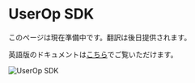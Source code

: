 # UserOp SDK

このページは現在準備中です。翻訳は後日提供されます。

英語版のドキュメントは[こちら](/en/developer-tools/user-op-sdk)でご覧いただけます。

<div className="flex justify-center my-8">
  <img src="/assets/user-op-sdk.png" alt="UserOp SDK" className="rounded-lg shadow-md max-w-full" />
</div> 